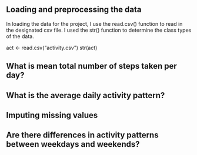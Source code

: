 
## Loading and preprocessing the data

In loading the data for the project, I use the read.csv() function to read in the designated csv file. I used the str() function to determine the class types of the data.

act <- read.csv("activity.csv")
str(act)

## What is mean total number of steps taken per day?



## What is the average daily activity pattern?



## Imputing missing values



## Are there differences in activity patterns between weekdays and weekends?

